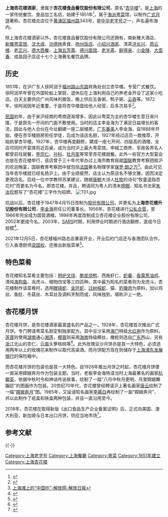 {{Infobox company
|name = 上海杏花楼（集团）股份有限公司
|name_en = Shanghai Xinghualou (Group) Co., Ltd.
|logo = 
|logo_size = 
|logo_caption = 
|image =          
|image_size =
|image_caption =
|local_code_name = CN
|local_code = 91310000132200127C
|type = 国有企业
|industry = 餐饮业
|foundation = 1992年9月14日
|location = [[上海市|上海市]][[黄浦区|黄浦区]][[西藏中路|西藏中路]]200-1号
|parent = 上海新世界（集团）有限公司（33.39%）
|owner = 上海市黄浦区国有资产监督管理委员会
|subsid = 杏花楼食品餐饮股份有限公司、<br />[[老正兴|上海老正兴菜馆有限公司]]等
|homepage = 
}}
{{Infobox_Company
|company_name = 杏花楼食品餐饮股份有限公司<br/>上海杏花楼酒家
|company_logo = [[File:杏花楼.JPG|80px]]
|company_type = 国有企业
|company_slogan = 
|local_code_name = CN
|local_code = 91310000132333069G
|foundation = 1851年的[[清朝|清朝]]上海
|location = [[中国|中国]][[上海市|上海市]][[黄浦区|黄浦区]][[福州路|福州路]]343号
|key_people = 
|num_employees  = 
|industry = 食品业、饮食业
|products = 粤菜馆、月饼、中式点心
|revenue = 
|parent = 上海杏花楼（集团）股份有限公司（31%）
|subsid = 
|homepage = 
}}

'''上海杏花楼酒家'''，隶属于'''杏花楼食品餐饮股份有限公司'''，原名“[[杏华楼|杏华楼]]”。是[[上海|上海]]的一家传统餐饮、食品加工名店，始建于1851年<ref>{{Cite web |url=http://www.5177.com.cn/main2.php |title=杏花楼食品餐饮股份有限公司简介 |accessdate=2010-07-31 |archive-date=2009-09-13 |archive-url=https://web.archive.org/web/20090913100122/http://www.5177.com.cn/main2.php |dead-url=no }}</ref>，属于[[海派|海派]][[粤菜|粤菜]]馆，以制作[[月饼|广式月饼]]著称。杏花楼总店位于[[黄浦区|黄浦区]][[福州路_(上海)|福州路]]343号，是[[中华老字号|中华老字号]]之一，声名遍布海内。

除上海杏花楼酒家以外，杏花楼食品餐饮股份有限公司还拥有，南新雅大酒店、 [[新雅粤菜馆|新雅粤菜馆]]、[[沈大成点心店|沈大成]]、[[功德林上海素食|功德林]]素食、[[扬州饭店|扬州饭店]]、[[小绍兴酒家|小绍兴酒家]]、清真[[洪长兴|洪长兴]]、[[燕云楼|燕云楼]]、[[老正兴|老正兴]]、[[德大西菜社|德大西餐]]、[[五芳齋點心店|上海五芳斋]]、[[德兴面馆|德兴面馆]]、[[老半斋|老半斋]]、[[鲜得来|鲜得来]]、[[小金陵盐水鸭店|小金陵]]、[[大壶春|大壶春]]、成昌园子店这十七个上海著名餐饮品牌。

==历史==
1851年，在沪广东人徐阿润于[[福州路|福州路]][[山东路|山东路]]转角处创立杏华楼。专营广式餐饮。徐阿润早年曾在外国轮船上掌厨，退休后在上海利用自己的养老金开设了这家小吃店。白天主要供应广州风味的腊饭，晚上供应五香粥、鸭子粥、[[云吞|云吞]]等。1872年，徐阿润因年近耄耋，于是将杏华楼盘给他人经营，后多次易手<ref>{{Cite web |url=http://www.yplib.org.cn/structure/jdsh/bnsz/jz_73320_1.htm |title=杏花楼（粤菜馆）-杨浦区图书馆 |accessdate=2010-07-31 |archive-date=2012-11-29 |archive-url=https://archive.is/20121129034418/http://www.yplib.org.cn/structure/jdsh/bnsz/jz_73320_1.htm |dead-url=no }}</ref>。

[[中華民國|民国]]初年，由于来沪经商的粤商逐渐增多，因此以粤菜为主的杏华楼生意日渐兴隆，于是原先一开间的门面不敷使用。当时的店主李金海为了满足日益增长的客流，因此与他人合伙在今址翻建一座二层楼房。[[广东|广东]][[番禺縣|番禺]]人李金海，自1888年开始，便在杏华楼厨房担任学徒，后成为该店名厨，1927年经过店员一致推荐，开始执掌杏华楼。1927年，杏华楼再度翻修，建成一座七开间、四层高的酒楼，全店可同时开宴席将近百桌，成为当时沪上最大粤菜馆。申城工商界、军政各界名人都曾前往就餐，[[李宗仁|李宗仁]]、[[孙科|孙科]]、[[杜月笙|杜月笙]]等常至杏花楼就餐。此外一些官方大型宴会也放在杏花楼举行，该店曾于三十年代举办过上海市教育局就[[国联|国联]]教育考察团抵沪的欢迎晚宴，国联教育考察团中就包括[[法国|法国]]著名物理学家[[保罗·朗之万|保罗·朗之万]]<ref>[http://old.jfdaily.com/gb/jfxww/xj/node11491/userobject1ai1676918.html 上海滩上的“中国吃”-解放网-解放日报]{{dead link|date=2018年5月 |bot=InternetArchiveBot |fix-attempted=yes }}</ref>。由此可见当年杏华楼就已经名扬沪上。由于业绩斐然，店主认为原店名不够文雅，因而决定更改店名。后经一位中学教师苏某建议，随据[[唐朝|唐朝]]大诗人[[杜牧|杜牧]]的诗句“牧童遥指杏花村”而更名为今名，即杏花楼。并且，聘请同为粤人的清末[[榜眼|榜眼]]、知名书法家[[朱汝珍|朱汝珍]]题写了“杏花楼”三字作为招牌。
[[File:T01.jpg|thumb]]

抗战以后，杏花楼于1947年4月15日改制为[[股份有限公司|股份有限公司]]，并更名为'''上海杏花楼升记股份有限公司'''，[[李金海|李金海]]担任公司董事长。1956年，杏花楼进行[[公私合营|公私合营]]，至1966年完全成为国营酒楼。1998年再度改制成立杏花楼企业股份有限公司，2002年更成今名。2003年，[[SARS|SARS]]时期，利用停业时期进行酒店翻修，遂成今日规模<ref>{{Cite web |url=http://www.xinghualou815.cn/news3.html |title=上海杏花楼月饼-杏花楼月饼团购网 |accessdate=2010-07-31 |archive-date=2019-07-30 |archive-url=https://web.archive.org/web/20190730220820/http://www.xinghualou815.cn/news3.html |dead-url=no }}</ref>。

2021年12月5日，杏花楼福州路总店重装开业，开业后的门店还与香港团队合作，引入香港厨师[[梁国权|梁国权]]，还推出新版菜单<ref>{{cite news |author1=张钰芸 |title=170岁的杏花楼老店新开，全新菜单要创出“杏”派风味 |url=https://wap.xinmin.cn/content/32073288.html |accessdate=2021-12-06 |work=新民晚报 |date=2021-12-01 |archive-date=2021-12-06 |archive-url=https://web.archive.org/web/20211206022648/https://wap.xinmin.cn/content/32073288.html }}</ref>。

==特色菜肴==
杏花楼知名菜肴主要包括：[[叉烧|明炉叉烧]]、[[烧鸭|脆皮烧鸭]]、西施虾仁、[[蛇羹|蛇羹]]、[[葱油鸡|香露葱油鸡]]、清炖[[海狗鱼|海狗鱼]]、龙虎斗、植物四宝等三四百种。其中最为知名的菜肴则为龙虎斗，杏花楼制作该菜肴时，选用[[眼镜蛇|眼镜蛇]]、[[金环蛇|金环蛇]]、[[灰鼠蛇|过树榕蛇]]、猫、[[豹猫|豹狸肉]]为原料，加以鸡丝、鱼肚、冬菇丝、木耳丝及调料烹制而成，风味独到，堪称沪上一绝。

==杏花楼月饼== 
{{中国非物质文化遗产
|级别 = 省
|省区市 = 上海市
|名称 = 杏花楼广式月饼制作技艺
|图片 = Xing Hua Lou tin box mooncakes sold at Shanghai Railway Station.jpg
|申报地区或单位 = [[黄浦区|黄浦区]]
|分类 = 传统技艺
|序号 = 51
|编号项目 = Ⅷ-4
|登录时间 = 2007年
}}

杏花楼月饼，是杏花楼酒家最富盛名的产品之一。1928年，杏花楼首次推出广式月饼。专门聘请粤菜名厨定制独家配方。其中豆沙采用[[海门|海门]]特级[[大红袍|大红袍]]作为原料，[[莲蓉|莲蓉]]则使用[[湖南|湖南]]通心[[湘莲|湘莲]]，[[椰蓉|椰蓉]]则采用[[海南|海南]]特级椰丝，橄榄则选自[[广东|广东]]西山，另有[[浙江|浙江]]北山的杏仁，[[云南|云南]]头箩核桃等<ref>{{Cite web |url=http://www.yplib.org.cn/structure/jdsh/bnsz/dg_74898_1.htm |title=杏花楼-上海近代文献馆>百年市政>市政典故 |accessdate=2010-07-31 |archive-date=2012-11-29 |archive-url=https://archive.is/20121129175106/http://www.yplib.org.cn/structure/jdsh/bnsz/dg_74898_1.htm |dead-url=no }}</ref>。此外玫瑰豆沙月饼亦是其一大特色，必须选用两年以上的玫瑰花来制作以取代高粱酒。而月饼配方现在则储存于[[上海浦东发展银行|上海浦东发展银行]]的保险箱中。

而杏花楼月饼的包装也是其一大特色。自1928年推出月饼之时起，杏花楼月饼便一直采用嫦娥奔月作为包装主题。当时，老板李金海特请当时上海最著名的画家[[杭樨英|杭樨英]]，依据中秋时令和神话传说故事，绘制了一幅“八月中秋月更明，月里嫦娥舞蹁跹”的图画作为包装。20世纪70年代，杏花楼曾经聘请沪上著名画家[[唐云|唐云]]绘制了一幅“[[嫦娥奔月|嫦娥奔月]]”图。1985年，又延请知名画家[[李慕白|李慕白]]再绘制了一副“嫦娥奔月”，并以此制作了纸盒和铁盒两种包装，并且一直沿用至今。

2018年，杏花楼在取得新版《出口食品生产企业备案证明》后，正式向美国、澳大利亚、新加坡与日本出口月饼，供应当地市场<ref>{{Cite web |url=https://www.jfdaily.com/news/detail?id=101845 |title=今年中秋，海外侨胞终于能吃上“杏花楼”了！背后竟有这么多曲折 |accessdate=2019-09-02 |archive-date=2020-11-03 |archive-url=https://web.archive.org/web/20201103123259/https://www.jfdaily.com/news/detail?id=101845 |dead-url=no }}</ref>。

== 参考文献 ==
{{Reflist|2}}

{{-}}
{{上海饮食}}

[[Category:上海老字号|Category:上海老字号]]
[[Category:上海餐廳|Category:上海餐廳]]
[[Category:粵菜|Category:粵菜]]
[[Category:1851年建立|Category:1851年建立]]
[[Category:上海杏花楼|Category:上海杏花楼]]